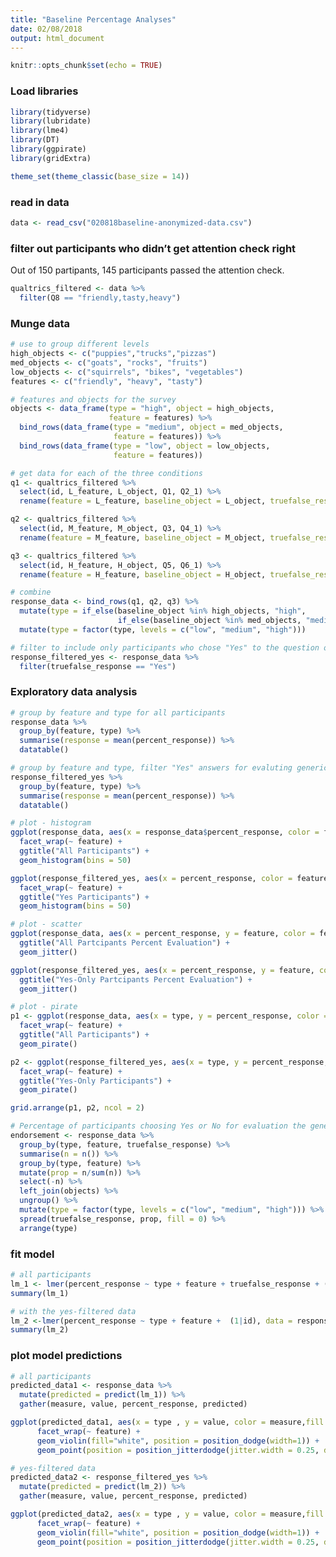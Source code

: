```yaml
---
title: "Baseline Percentage Analyses"
date: 02/08/2018
output: html_document
---
```


```r
knitr::opts_chunk$set(echo = TRUE)
```

### Load libraries
```r
library(tidyverse)
library(lubridate)
library(lme4)
library(DT)
library(ggpirate)
library(gridExtra)

theme_set(theme_classic(base_size = 14))
```

### read in data
```r
data <- read_csv("020818baseline-anonymized-data.csv")
```

### filter out participants who didn't get attention check right
Out of 150 partipants, 145 participants passed the attention check.
```r
qualtrics_filtered <- data %>%
  filter(Q8 == "friendly,tasty,heavy")
```

### Munge data
```r
# use to group different levels
high_objects <- c("puppies","trucks","pizzas")
med_objects <- c("goats", "rocks", "fruits")
low_objects <- c("squirrels", "bikes", "vegetables")
features <- c("friendly", "heavy", "tasty")

# features and objects for the survey
objects <- data_frame(type = "high", object = high_objects,
                      feature = features) %>%
  bind_rows(data_frame(type = "medium", object = med_objects,
                       feature = features)) %>%
  bind_rows(data_frame(type = "low", object = low_objects,
                       feature = features))

# get data for each of the three conditions
q1 <- qualtrics_filtered %>%
  select(id, L_feature, L_object, Q1, Q2_1) %>%
  rename(feature = L_feature, baseline_object = L_object, truefalse_response = Q1, percent_response = Q2_1)

q2 <- qualtrics_filtered %>%
  select(id, M_feature, M_object, Q3, Q4_1) %>%
  rename(feature = M_feature, baseline_object = M_object, truefalse_response = Q3, percent_response = Q4_1)

q3 <- qualtrics_filtered %>%
  select(id, H_feature, H_object, Q5, Q6_1) %>%
  rename(feature = H_feature, baseline_object = H_object, truefalse_response = Q5, percent_response = Q6_1)

# combine
response_data <- bind_rows(q1, q2, q3) %>%
  mutate(type = if_else(baseline_object %in% high_objects, "high",
                        if_else(baseline_object %in% med_objects, "medium","low"))) %>%
  mutate(type = factor(type, levels = c("low", "medium", "high")))

# filter to include only participants who chose "Yes" to the question on evaluating generic statement
response_filtered_yes <- response_data %>%
  filter(truefalse_response == "Yes")
```

### Exploratory data analysis
```r
# group by feature and type for all participants
response_data %>%
  group_by(feature, type) %>%
  summarise(response = mean(percent_response)) %>%
  datatable()

# group by feature and type, filter "Yes" answers for evaluting generic statement
response_filtered_yes %>%
  group_by(feature, type) %>%
  summarise(response = mean(percent_response)) %>%
  datatable()

# plot - histogram
ggplot(response_data, aes(x = response_data$percent_response, color = feature, fill = feature)) + 
  facet_wrap(~ feature) +
  ggtitle("All Participants") + 
  geom_histogram(bins = 50)

ggplot(response_filtered_yes, aes(x = percent_response, color = feature, fill = feature)) + 
  facet_wrap(~ feature) +
  ggtitle("Yes Participants") + 
  geom_histogram(bins = 50)

# plot - scatter
ggplot(response_data, aes(x = percent_response, y = feature, color = feature, fill = feature)) +
  ggtitle("All Partcipants Percent Evaluation") + 
  geom_jitter()

ggplot(response_filtered_yes, aes(x = percent_response, y = feature, color = feature, fill = feature)) +
  ggtitle("Yes-Only Partcipants Percent Evaluation") + 
  geom_jitter()

# plot - pirate
p1 <- ggplot(response_data, aes(x = type, y = percent_response, color = feature, fill = feature)) + 
  facet_wrap(~ feature) +
  ggtitle("All Participants") + 
  geom_pirate()

p2 <- ggplot(response_filtered_yes, aes(x = type, y = percent_response, color = feature, fill = feature)) + 
  facet_wrap(~ feature) +
  ggtitle("Yes-Only Participants") +
  geom_pirate()

grid.arrange(p1, p2, ncol = 2)

# Percentage of participants choosing Yes or No for evaluation the generic, grouped by type(low, medium, high) and feature(friendly, tasty, heavy)
endorsement <- response_data %>%
  group_by(type, feature, truefalse_response) %>%
  summarise(n = n()) %>%
  group_by(type, feature) %>%
  mutate(prop = n/sum(n)) %>%
  select(-n) %>%
  left_join(objects) %>%
  ungroup() %>%
  mutate(type = factor(type, levels = c("low", "medium", "high"))) %>%
  spread(truefalse_response, prop, fill = 0) %>%
  arrange(type) 
```

### fit model
```r
# all participants
lm_1 <- lmer(percent_response ~ type + feature + truefalse_response + (1|id), data = response_data)
summary(lm_1)

# with the yes-filtered data
lm_2 <-lmer(percent_response ~ type + feature +  (1|id), data = response_filtered_yes)
summary(lm_2)
```

### plot model predictions
```r
# all participants
predicted_data1 <- response_data %>%
  mutate(predicted = predict(lm_1)) %>%
  gather(measure, value, percent_response, predicted)

ggplot(predicted_data1, aes(x = type , y = value, color = measure,fill = measure))  + 
      facet_wrap(~ feature) + 
      geom_violin(fill="white", position = position_dodge(width=1)) +
      geom_point(position = position_jitterdodge(jitter.width = 0.25, dodge.width=0.9), size = 0.7)

# yes-filtered data
predicted_data2 <- response_filtered_yes %>%
  mutate(predicted = predict(lm_2)) %>%
  gather(measure, value, percent_response, predicted)

ggplot(predicted_data2, aes(x = type , y = value, color = measure,fill = measure))  + 
      facet_wrap(~ feature) + 
      geom_violin(fill="white", position = position_dodge(width=1)) +
      geom_point(position = position_jitterdodge(jitter.width = 0.25, dodge.width=0.9), size = 0.7)
```